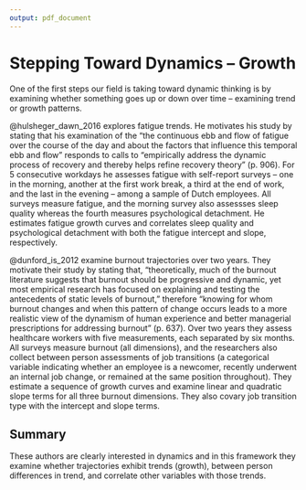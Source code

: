 ```yaml
---
output: pdf_document
---
```


# Stepping Toward Dynamics -- Growth

One of the first steps our field is taking toward dynamic thinking is by examining whether something goes up or down over time -- examining trend or growth patterns. 

@hulsheger_dawn_2016 explores fatigue trends. He motivates his study by stating that his examination of the "the continuous ebb and flow of fatigue over the course of the day and about the factors that influence this temporal ebb and flow" responds to calls to "empirically address the dynamic process of recovery and thereby helps refine recovery theory" (p. 906). For 5 consecutive workdays he assesses fatigue with self-report surveys -- one in the morning, another at the first work break, a third at the end of work, and the last in the evening -- among a sample of Dutch employees. All surveys measure fatigue, and the morning survey also assessses sleep quality whereas the fourth measures psychological detachment. He estimates fatigue growth curves and correlates sleep quality and psychological detachment with both the fatigue intercept and slope, respectively. 

@dunford_is_2012 examine burnout trajectories over two years. They motivate their study by stating that, "theoretically, much of the burnout literature suggests that burnout should be progressive and dynamic, yet most empirical research has focused on explaining and testing the antecedents of static levels of burnout," therefore "knowing for whom burnout changes and when this pattern of change occurs leads to a more realistic view of the dynamism of human experience and better managerial prescriptions for addressing burnout" (p. 637). Over two years they assess healthcare workers with five measurements, each separated by six months. All surveys measure burnout (all dimensions), and the researchers also collect between person assessments of job transitions (a categorical variable indicating whether an employee is a newcomer, recently underwent an internal job change, or remained at the same position throughout). They estimate a sequence of growth curves and examine linear and quadratic slope terms for all three burnout dimensions. They also covary job transition type with the intercept and slope terms. 

## Summary

These authors are clearly interested in dynamics and in this framework they examine whether trajectories exhibit trends (growth), between person differences in trend, and correlate other variables with those trends. 